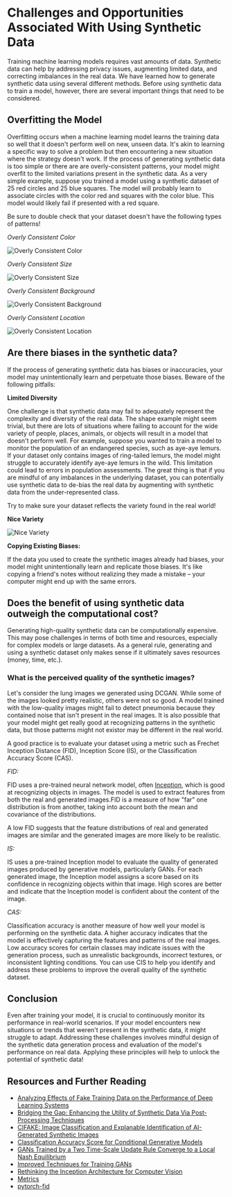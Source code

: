 # Challenges and Opportunities Associated With Using Synthetic Data

Training machine learning models requires vast amounts of data. Synthetic data can help by addressing privacy issues, augmenting limited data, and correcting imbalances in the real data. We have learned how to generate synthetic data using several different methods. Before using synthetic data to train a model, however, there are several important things that need to be considered.

## Overfitting the Model

Overfitting occurs when a machine learning model learns the training data so well that it doesn't perform well on new, unseen data.
It's akin to learning a specific way to solve a problem but then encountering a new situation where the strategy doesn't work. If the process of generating synthetic data is too simple or there are are overly-consistent patterns, your model might overfit to the limited variations present in the synthetic data. As a very simple example, suppose you trained a model using a synthetic dataset of 25 red circles and 25 blue squares. The model will probably learn to associate circles with the color red and squares with the color blue. This model would likely fail if presented with a red square.

<Tip warning="true">
  Be sure to double check that your dataset doesn't have the following types of
  patterns!
</Tip>

_Overly Consistent Color_

<div class="flex justify-center">
    <img src="https://huggingface.co/datasets/hf-vision/course-assets/resolve/main/synthetic-data-creation-overfit/overfit-color.jpg" alt="Overly Consistent Color">
</div>

_Overly Consistent Size_

<div class="flex justify-center">
    <img src="https://huggingface.co/datasets/hf-vision/course-assets/resolve/main/synthetic-data-creation-overfit/overfit-size.jpg" alt="Overly Consistent Size">
</div>

_Overly Consistent Background_

<div class="flex justify-center">
    <img src="https://huggingface.co/datasets/hf-vision/course-assets/resolve/main/synthetic-data-creation-overfit/overfit-background.jpg" alt="Overly Consistent Background">
</div>

_Overly Consistent Location_

<div class="flex justify-center">
    <img src="https://huggingface.co/datasets/hf-vision/course-assets/resolve/main/synthetic-data-creation-overfit/overfit-location.jpg" alt="Overly Consistent Location">
</div>

## Are there biases in the synthetic data?

If the process of generating synthetic data has biases or inaccuracies, your model may unintentionally learn and perpetuate those biases. Beware of the following pitfalls:

**Limited Diversity**

One challenge is that synthetic data may fail to adequately represent the complexity and diversity of the real data. The shape example might seem trivial, but there are lots of situations where failing to account for the wide variety of people, places, animals, or objects will result in a model that doesn't perform well. For example, suppose you wanted to train a model to monitor the population of an endangered species, such as aye-aye lemurs. If your dataset only contains images of ring-tailed lemurs, the model might struggle to accurately identify aye-aye lemurs in the wild. This limitation could lead to errors in population assessments. The great thing is that if you are mindful of any imbalances in the underlying dataset, you can potentially use synthetic data to de-bias the real data by augmenting with synthetic data from the under-represented class.

<Tip>
  Try to make sure your dataset reflects the variety found in the real world!
</Tip>

**Nice Variety**

<div class="flex justify-center">
    <img src="https://huggingface.co/datasets/hf-vision/course-assets/resolve/main/synthetic-data-creation-overfit/good-variety.jpg" alt="Nice Variety">
</div>

**Copying Existing Biases:**

If the data you used to create the synthetic images already had biases, your model might unintentionally learn and replicate those biases. It's like copying a friend's notes without realizing they made a mistake – your computer might end up with the same errors.

## Does the benefit of using synthetic data outweigh the computational cost?

Generating high-quality synthetic data can be computationally expensive. This may pose challenges in terms of both time and resources, especially for complex models or large datasets. As a general rule, generating and using a synthetic dataset only makes sense if it ultimately saves resources (money, time, etc.).

### What is the perceived quality of the synthetic images?

Let's consider the lung images we generated using DCGAN. While some of the images looked pretty realistic, others were not so good. A model trained with the low-quality images might fail to detect pneumonia because they contained noise that isn't present in the real images. It is also possible that your model might get really good at recognizing patterns in the synthetic data, but those patterns might not existor may be different in the real world.

A good practice is to evaluate your dataset using a metric such as Frechet Inception Distance (FID), Inception Score (IS), or the Classification Accuracy Score (CAS).

_FID:_

FID uses a pre-trained neural network model, often [Inception](https://huggingface.co/docs/timm/models/inception-v4), which is good at recognizing objects in images. The model is used to extract features from both the real and generated images.FID is a measure of how "far" one distribution is from another, taking into account both the mean and covariance of the distributions.

A low FID suggests that the feature distributions of real and generated images are similar and the generated images are more likely
to be realistic.

_IS:_

IS uses a pre-trained Inception model to evaluate the quality of generated images produced by generative models, particularly GANs.
For each generated image, the Inception model assigns a score based on its confidence in recognizing objects within that image. High scores are better and indicate that the Inception model is confident about the content of the image.

_CAS:_

Classification accuracy is another measure of how well your model is performing on the synthetic data. A higher accuracy indicates that the model is effectively capturing the features and patterns of the real images. Low accuracy scores for certain classes may indicate issues with the generation process, such as unrealistic backgrounds, incorrect textures, or inconsistent lighting conditions. You can use CIS to help you identify and address these problems to improve the overall quality of the synthetic dataset.

## Conclusion

Even after training your model, it is crucial to continuously monitor its performance in real-world scenarios. If your model encounters new situations or trends that weren't present in the synthetic data, it might struggle to adapt. Addressing these challenges involves mindful design of the synthetic data generation process and evaluation of the model's performance on real data. Applying these principles will help to unlock the potential of synthetic data!

## Resources and Further Reading

- [Analyzing Effects of Fake Training Data on the Performance of Deep Learning Systems](https://arxiv.org/pdf/2303.01268.pdf)
- [Bridging the Gap: Enhancing the Utility of Synthetic Data Via Post-Processing Techniques](https://arxiv.org/pdf/2305.10118.pdf)
- [CIFAKE: Image Classification and Explanable Identification of AI-Generated Synthetic Images](https://arxiv.org/pdf/2303.14126.pdf)
- [Classification Accuracy Score for Conditional Generative Models](https://arxiv.org/abs/1905.10887)
- [GANs Trained by a Two Time-Scale Update Rule Converge to a Local Nash Equilibrium](https://arxiv.org/abs/1706.08500)
- [Improved Techniques for Training GANs](https://arxiv.org/abs/1606.03498)
- [Rethinking the Inception Architecture for Computer Vision](https://arxiv.org/pdf/1512.00567v3.pdf)
- [Metrics](https://github.com/huggingface/community-events/tree/main/huggan/pytorch/metrics)
- [pytorch-fid](https://github.com/mseitzer/pytorch-fid)
